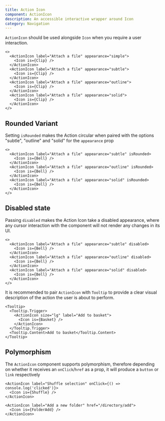 ```yaml
---
title: Action Icon
component: ActionIcon
description: An accessible interactive wrapper around Icon
category: Navigation
---
```


`ActionIcon` should be used alongside `Icon` when you require a user interaction.

```tsx preview
<>
  <ActionIcon label="Attach a file" appearance="simple">
    <Icon is={Clip} />
  </ActionIcon>
  <ActionIcon label="Attach a file" appearance="subtle">
    <Icon is={Clip} />
  </ActionIcon>
  <ActionIcon label="Attach a file" appearance="outline">
    <Icon is={Clip} />
  </ActionIcon>
  <ActionIcon label="Attach a file" appearance="solid">
    <Icon is={Clip} />
  </ActionIcon>
</>
```

## Rounded Variant

Setting `isRounded` makes the Action circular when paired with the options "subtle", "outline" and "solid" for the `appearance` prop

```tsx preview
<>
  <ActionIcon label="Attach a file" appearance="subtle" isRounded>
    <Icon is={Bell} />
  </ActionIcon>
  <ActionIcon label="Attach a file" appearance="outline" isRounded>
    <Icon is={Bell} />
  </ActionIcon>
  <ActionIcon label="Attach a file" appearance="solid" isRounded>
    <Icon is={Bell} />
  </ActionIcon>
</>
```

## Disabled state

Passing `disabled` makes the Action Icon take a disabled appearance, where any cursor interaction with the component will not render any changes in its UI.

```tsx preview
<>
  <ActionIcon label="Attach a file" appearance="subtle" disabled>
    <Icon is={Bell} />
  </ActionIcon>
  <ActionIcon label="Attach a file" appearance="outline" disabled>
    <Icon is={Bell} />
  </ActionIcon>
  <ActionIcon label="Attach a file" appearance="solid" disabled>
    <Icon is={Bell} />
  </ActionIcon>
</>
```

It is recommended to pair `ActionIcon` with `Tooltip` to provide a clear visual description of the action the user is about to perform.

```tsx preview
<Tooltip>
  <Tooltip.Trigger>
    <ActionIcon size="lg" label="Add to basket">
      <Icon is={Basket} />
    </ActionIcon>
  </Tooltip.Trigger>
  <Tooltip.Content>Add to basket</Tooltip.Content>
</Tooltip>
```

## Polymorphism

The `ActionIcon` component supports polymorphism, therefore depending on whether it receives an `onClick`/`href` as a prop, it will produce a `button` or `link` respectively

```tsx preview
<ActionIcon label="Shuffle selection" onClick={() => console.log('clicked')}>
  <Icon is={Shuffle} />
</ActionIcon>
```

```tsx preview
<ActionIcon label="Add a new folder" href="/directory/add">
  <Icon is={FolderAdd} />
</ActionIcon>
```
